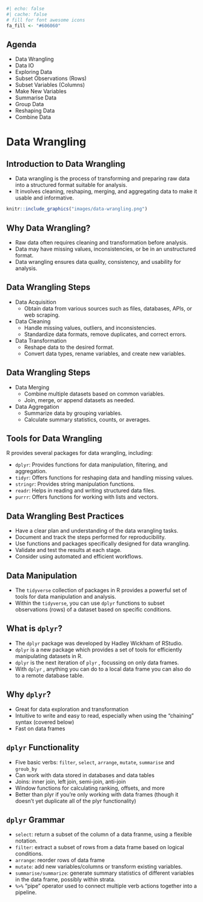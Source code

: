 ```r
#| echo: false
#| cache: false
# fill for font awesome icons
fa_fill <- "#606060"
```

## Agenda 
- Data Wrangling
- Data IO 
- Exploring Data
- Subset Observations (Rows)
- Subset Variables (Columns)
- Make New Variables
- Summarise Data
- Group Data
- Reshaping Data
- Combine Data 

# Data Wrangling

## Introduction to Data Wrangling
- Data wrangling is the process of transforming and preparing raw data into a structured format suitable for analysis.
- It involves cleaning, reshaping, merging, and aggregating data to make it usable and informative.

```r
knitr::include_graphics("images/data-wrangling.png")
```

## Why Data Wrangling?
- Raw data often requires cleaning and transformation before analysis.
- Data may have missing values, inconsistencies, or be in an unstructured format.
- Data wrangling ensures data quality, consistency, and usability for analysis.

## Data Wrangling Steps
- Data Acquisition
  - Obtain data from various sources such as files, databases, APIs, or web scraping.
- Data Cleaning
  - Handle missing values, outliers, and inconsistencies.
  - Standardize data formats, remove duplicates, and correct errors.
  
- Data Transformation
  - Reshape data to the desired format.
  - Convert data types, rename variables, and create new variables.

## Data Wrangling Steps

- Data Merging
  - Combine multiple datasets based on common variables.
  - Join, merge, or append datasets as needed.

- Data Aggregation
  - Summarize data by grouping variables.
  - Calculate summary statistics, counts, or averages.

## Tools for Data Wrangling
R provides several packages for data wrangling, including:

- `dplyr`: Provides functions for data manipulation, filtering, and aggregation.
- `tidyr`: Offers functions for reshaping data and handling missing values.
- `stringr`: Provides string manipulation functions.
- `readr`: Helps in reading and writing structured data files.
- `purrr`: Offers functions for working with lists and vectors.

##  Data Wrangling Best Practices

- Have a clear plan and understanding of the data wrangling tasks.
- Document and track the steps performed for reproducibility.
- Use functions and packages specifically designed for data wrangling.
- Validate and test the results at each stage.
- Consider using automated and efficient workflows.


## Data Manipulation
- The `tidyverse` collection of packages in R provides a powerful set of tools for data manipulation and analysis.
- Within the `tidyverse`, you can use `dplyr` functions to subset observations (rows) of a dataset based on specific conditions.

## What is `dplyr`?
- The `dplyr` package was developed by Hadley Wickham of RStudio. 
- `dplyr` is a new package which provides a set of tools for efficiently manipulating datasets in R.
- `dplyr` is the next iteration of `plyr` , focussing on only data frames. 
- With `dplyr` , anything you can do to a local data frame you can also do to a remote database table.

## Why `dplyr`?
- Great for data exploration and transformation
- Intuitive to write and easy to read, especially when using the “chaining” syntax (covered below)
- Fast on data frames

## `dplyr` Functionality
- Five basic verbs: `filter`, `select`, `arrange`, `mutate`, `summarise` and `groub_by`
- Can work with data stored in databases and data tables
- Joins: inner join, left join, semi-join, anti-join
- Window functions for calculating ranking, offsets, and more
- Better than plyr if you’re only working with data frames (though it doesn’t yet duplicate all of the plyr functionality)

## `dplyr` Grammar
- `select`: return a subset of the column of a data franme, using a flexible notation. 
- `filter`: extract a subset of rows from a data frame based on logical conditions.
- `arrange`: reorder rows of data frame 
- `mutate`: add new variables/columns or transform existing variables. 
- `summarise/summarize`: generate summary statistics of different variables in the data frame, possibly within strata. 
- `%>%` "pipe" operator used to connect multiple verb actions together into a pipeline. 


